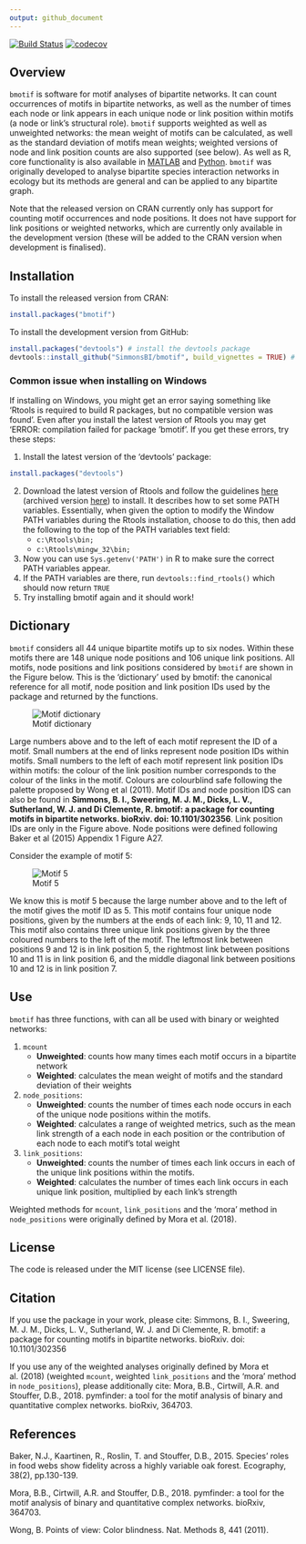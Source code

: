 ```yaml
---
output: github_document
---
```


<!-- README.md is generated from README.Rmd. Please edit that file -->

[![Build Status](https://travis-ci.org/SimmonsBI/bmotif.svg?branch=master)](https://travis-ci.org/SimmonsBI/bmotif)
[![codecov](https://codecov.io/gh/SimmonsBI/bmotif/branch/master/graph/badge.svg)](https://codecov.io/gh/SimmonsBI/bmotif)

## Overview

`bmotif` is software for motif analyses of bipartite networks. It can count occurrences of motifs in bipartite networks, as well as the number of times each node or link appears in each unique node or link position within motifs (a node or link's structural role). `bmotif` supports weighted as well as unweighted networks: the mean weight of motifs can be calculated, as well as the standard deviation of motifs mean weights; weighted versions of node and link position counts are also supported (see below). As well as R, core functionality is also available in [MATLAB](https://github.com/SimmonsBI/bmotif-matlab) and [Python](https://github.com/SimmonsBI/bmotif-python). `bmotif` was originally developed to analyse bipartite species interaction networks in ecology but its methods are general and can be applied to any bipartite graph.

Note that the released version on CRAN currently only has support for counting motif occurrences and node positions. It does not have support for link positions or weighted networks, which are currently only available in the development version (these will be added to the CRAN version when development is finalised).

## Installation

To install the released version from CRAN:

```r
install.packages("bmotif")
```

To install the development version from GitHub:

```r
install.packages("devtools") # install the devtools package
devtools::install_github("SimmonsBI/bmotif", build_vignettes = TRUE) # install bmotif
```

### Common issue when installing on Windows  
If installing on Windows, you might get an error saying something like 'Rtools is required to build R packages, but no compatible version was found'. Even after you install the latest version of Rtools you may get 'ERROR: compilation failed for package 'bmotif'. If you get these errors, try these steps:

1. Install the latest version of the 'devtools' package:
```r
install.packages("devtools")
```
2. Download the latest version of Rtools and follow the guidelines [here](https://thecoatlessprofessor.com/programming/installing-rtools-for-compiled-code-via-rcpp/) (archived version [here](https://web.archive.org/web/20180814151143/https://thecoatlessprofessor.com/programming/installing-rtools-for-compiled-code-via-rcpp/)) to install. It describes how to set some PATH variables. Essentially, when given the option to modify the Window PATH variables during the Rtools installation, choose to do this, then add the following to the top of the PATH variables text field:
    * `c:\Rtools\bin;`
    * `c:\Rtools\mingw_32\bin;`
3. Now you can use `Sys.getenv('PATH')` in R to make sure the correct PATH variables appear.
4. If the PATH variables are there, run `devtools::find_rtools()` which should now return `TRUE`
5. Try installing bmotif again and it should work!

## Dictionary

`bmotif` considers all 44 unique bipartite motifs up to six nodes. Within these motifs there are 148 unique node positions and 106 unique link positions. All motifs, node positions and link positions considered by `bmotif` are shown in the Figure below. This is the 'dictionary' used by bmotif: the canonical reference for all motif, node position and link position IDs used by the package and returned by the functions.

![Motif dictionary](./man/figures/dictionary.png?raw=true "Motif dictionary")

Large numbers above and to the left of each motif represent the ID of a motif. Small numbers at the end of links represent node position IDs within motifs. Small numbers to the left of each motif represent link position IDs within motifs: the colour of the link position number corresponds to the colour of the links in the motif. Colours are colourblind safe following the palette proposed by Wong et al (2011). Motif IDs and node position IDS can also be found in **Simmons, B. I., Sweering, M. J. M., Dicks, L. V., Sutherland, W. J. and Di Clemente, R. bmotif: a package for counting motifs in bipartite networks. bioRxiv. doi: 10.1101/302356**. Link position IDs are only in the Figure above. Node positions were defined following Baker et al (2015) Appendix 1 Figure A27.


Consider the example of motif 5:

![Motif 5](./man/figures/motif5.png?raw=true "Motif 5")

We know this is motif 5 because the large number above and to the left of the motif gives the motif ID as 5. This motif contains four unique node positions, given by the numbers at the ends of each link: 9, 10, 11 and 12. This motif also contains three unique link positions given by the three coloured numbers to the left of the motif. The leftmost link between positions 9 and 12 is in link position 5, the rightmost link between positions 10 and 11 is in link position 6, and the middle diagonal link between positions 10 and 12 is in link position 7.

## Use

`bmotif` has three functions, with can all be used with binary or weighted networks:  

1. `mcount`  
    - **Unweighted**: counts how many times each motif occurs in a bipartite network
    - **Weighted**: calculates the mean weight of motifs and the standard deviation of their weights  
    
2. `node_positions`:
    - **Unweighted**: counts the number of times each node occurs in each of the unique node positions within the motifs.  
    - **Weighted**: calculates a range of weighted metrics, such as the mean link strength of a each node in each position or the contribution of each node to each motif's total weight  

3. `link_positions`: 
    - **Unweighted**: counts the number of times each link occurs in each of the unique link positions within the motifs.
    - **Weighted**: calculates the number of times each link occurs in each unique link position, multiplied by each link's strength

Weighted methods for `mcount`, `link_positions` and the 'mora' method in `node_positions` were originally defined by Mora et al. (2018).

## License
The code is released under the MIT license (see LICENSE file).

## Citation
If you use the package in your work, please cite:
Simmons, B. I., Sweering, M. J. M., Dicks, L. V., Sutherland, W. J. and Di Clemente, R. bmotif: a package for counting motifs in bipartite networks. bioRxiv. doi: 10.1101/302356

If you use any of the weighted analyses originally defined by Mora et al. (2018) (weighted `mcount`, weighted `link_positions` and the 'mora' method in `node_positions`), please additionally cite:
Mora, B.B., Cirtwill, A.R. and Stouffer, D.B., 2018. pymfinder: a tool for the motif analysis of binary and quantitative complex networks. bioRxiv, 364703.

## References
Baker, N.J., Kaartinen, R., Roslin, T. and Stouffer, D.B., 2015. Species’ roles in food webs show fidelity across a highly variable oak forest. Ecography, 38(2), pp.130-139.

Mora, B.B., Cirtwill, A.R. and Stouffer, D.B., 2018. pymfinder: a tool for the motif analysis of binary and quantitative complex networks. bioRxiv, 364703.

Wong, B. Points of view: Color blindness. Nat. Methods 8, 441 (2011).

